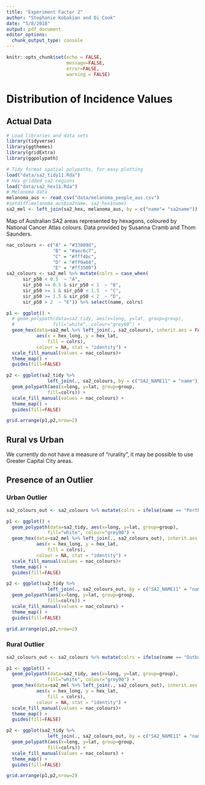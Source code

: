 ```yaml
---
title: "Experiment Factor 2"
author: "Stephanie Kobakian and Di Cook"
date: "5/8/2018"
output: pdf_document
editor_options: 
  chunk_output_type: console
---
```


```r
knitr::opts_chunk$set(echo = FALSE, 
                      message=FALSE, 
                      error=FALSE, 
                      warning = FALSE)
```

# Distribution of Incidence Values

## Actual Data 

```r
# Load libraries and data sets
library(tidyverse)
library(ggthemes)
library(gridExtra)
library(ggpolypath)

# Tidy format spatial polypaths, for easy plotting
load("data/sa2_tidy11.Rda")
# Hex gridded sa2 regions
load("data/sa2_hex11.Rda")
# Melanoma data
melanoma_aus <- read_csv("data/melanoma_people_aus.csv")
#setdiff(melanoma_aus$sa2name, sa2_hex$name)
sa2_mel <- left_join(sa2_hex, melanoma_aus, by = c("name"= "sa2name"))
```
 

Map of Australian SA2 areas represented by hexagons, coloured by National Cancer Atlas colours.
Data provided by Susanna Cramb and Thom Saunders.


```r
nac_colours <- c("A" = "#33809d",
                 "B" = "#aec6c7",
                 "C" = "#fff4bc",
                 "D" = "#ff9a64",
                 "E" = "#ff3500")
sa2_colours <- sa2_mel %>% mutate(colrs = case_when(
      sir_p50 < 0.5  ~ "A",
      sir_p50 >= 0.5 & sir_p50 < 1  ~ "B",
      sir_p50 >= 1 & sir_p50 < 1.5  ~ "C",
      sir_p50 >= 1.5 & sir_p50 < 2  ~ "D",
      sir_p50 > 2  ~ "E")) %>% select(name, colrs)
```

```r
p1 <- ggplot() +
  # geom_polypath(data=sa2_tidy, aes(x=long, y=lat, group=group),
  #              fill="white", colour="grey90") +
  geom_hex(data=sa2_mel %>% left_join(., sa2_colours), inherit.aes = FALSE,
           aes(x = hex_long, y = hex_lat,
               fill = colrs),
           colour = NA, stat = "identity") +
  scale_fill_manual(values = nac_colours)+
  theme_map() + 
  guides(fill=FALSE)
```

```r
p2 <- ggplot(sa2_tidy %>% 
               left_join(., sa2_colours, by = c("SA2_NAME11" = "name"))) + 
  geom_polypath(aes(x=long, y=lat, group=group,
               fill=colrs)) +
  scale_fill_manual(values = nac_colours) +
  theme_map() + 
  guides(fill=FALSE)

grid.arrange(p1,p2,nrow=2)

```

## Rural vs Urban

We currently do not have a measure of "rurality", it may be possible to use Greater Capital City areas.

## Presence of an Outlier

### Urban Outlier

```r
sa2_colours_out <- sa2_colours %>% mutate(colrs = ifelse(name == "Perth City", "E", colrs))

p1 <- ggplot() +
  geom_polypath(data=sa2_tidy, aes(x=long, y=lat, group=group),
               fill="white", colour="grey90") +
  geom_hex(data=sa2_mel %>% left_join(., sa2_colours_out), inherit.aes = FALSE,
           aes(x = hex_long, y = hex_lat,
               fill = colrs),
           colour = NA, stat = "identity") +
  scale_fill_manual(values = nac_colours)+
  theme_map() + 
  guides(fill=FALSE)
```

```r
p2 <- ggplot(sa2_tidy %>% 
               left_join(., sa2_colours_out, by = c("SA2_NAME11" = "name"))) + 
  geom_polypath(aes(x=long, y=lat, group=group,
               fill=colrs)) +
  scale_fill_manual(values = nac_colours) +
  theme_map() + 
  guides(fill=FALSE)

grid.arrange(p1,p2,nrow=2)

```

### Rural Outlier

```r
sa2_colours_out <- sa2_colours %>% mutate(colrs = ifelse(name == "Outback", "E", colrs))

p1 <- ggplot() +
  geom_polypath(data=sa2_tidy, aes(x=long, y=lat, group=group),
               fill="white", colour="grey90") +
  geom_hex(data=sa2_mel %>% left_join(., sa2_colours_out), inherit.aes = FALSE,
           aes(x = hex_long, y = hex_lat,
               fill = colrs),
           colour = NA, stat = "identity") +
  scale_fill_manual(values = nac_colours)+
  theme_map() + 
  guides(fill=FALSE)
```

```r
p2 <- ggplot(sa2_tidy %>% 
               left_join(., sa2_colours_out, by = c("SA2_NAME11" = "name"))) + 
  geom_polypath(aes(x=long, y=lat, group=group,
               fill=colrs)) +
  scale_fill_manual(values = nac_colours) +
  theme_map() + 
  guides(fill=FALSE)

grid.arrange(p1,p2,nrow=2)

```



